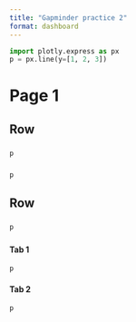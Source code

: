 ```yaml
---
title: "Gapminder practice 2"
format: dashboard
---
```


```python
import plotly.express as px
p = px.line(y=[1, 2, 3])
```

# Page 1

## Row {height="20%"}

###

```python
p
```

### 

```python
p
```

## Row {height="80%"}

### {width="70%"}

```python
p
```

### {.tabset}

#### Tab 1

```python
p
```

#### Tab 2

```python
p
```
